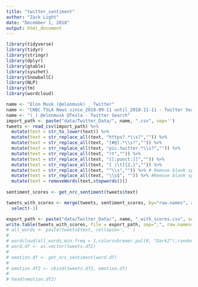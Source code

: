 ```yaml
---
title: "twitter_sentiment"
author: "Zack Light"
date: "December 1, 2018"
output: html_document
---
```


```r
library(tidyverse)
library(tidyr)
library(stringr)
library(dplyr)
library(gtable)
library(syuzhet)
library(SnowballC)
library(NLP)
library(tm)
library(wordcloud)
```

```r
name <- "Elon Musk (@elonmusk) _ Twitter"
name <- "CNBC TSLA News since_2018-09-11 until_2018-11-11 - Twitter Search"
name <- "(_) @elonmusk @Tesla - Twitter Search"
import_path <- paste("data/Twitter_Data/", name, ".csv", sep='')
tweets <- read_csv(import_path) %>% 
  mutate(text = str_to_lower(text)) %>% 
  mutate(text = str_replace_all(text, "https?.*\\s?","")) %>% 
  mutate(text = str_replace_all(text, "[#@].*\\s?","")) %>% 
  mutate(text = str_replace_all(text, "pic.twitter.*\\s?","")) %>% 
  mutate(text = str_replace_all(text, "rt","")) %>% 
  mutate(text = str_replace_all(text, "[[:punct:]]","")) %>% 
  mutate(text = str_replace_all(text, "[ |\t]{2,}","")) %>% 
  mutate(text = str_replace_all(text, "^\\s","")) %>% # Remove blank spaces at the beginning
  mutate(text = str_replace_all(text, "\\s$", "")) %>% #Remove blank spaces at the end
  mutate(text = removeWords(text,stopwords()))
 
sentiment_scores <- get_nrc_sentiment(tweets$text) 

tweets_with_scores <- merge(tweets, sentiment_scores, by="row.names", all.x=TRUE) %>% 
  select(-1)

export_path <- paste("data/Twitter_Data/", name, "_with_scores.csv", sep='')
write.table(tweets_with_scores, file = export_path, sep=",", row.names=FALSE)
# all_words <- paste(tweets$text, collapse=', ' )
# 
# wordcloud(all_words,min.freq = 1,colors=brewer.pal(8, "Dark2"),random.color = TRUE,max.words = 500)
# word.df <- as.vector(tweets.df2)
# 
# emotion.df <- get_nrc_sentiment(word.df)
# 
# emotion.df2 <- cbind(tweets.df2, emotion.df) 
# 
# head(emotion.df2)
```
 
 